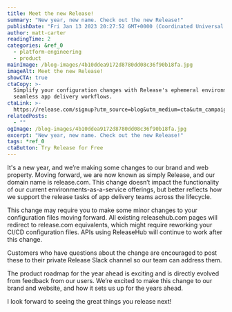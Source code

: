 ```yaml
---
title: Meet the new Release!
summary: "New year, new name. Check out the new Release!"
publishDate: "Fri Jan 13 2023 20:27:52 GMT+0000 (Coordinated Universal Time)"
author: matt-carter
readingTime: 2
categories: &ref_0
  - platform-engineering
  - product
mainImage: /blog-images/4b10ddea9172d8780dd08c36f90b18fa.jpg
imageAlt: Meet the new Release!
showCTA: true
ctaCopy: >-
  Simplify your configuration changes with Release's ephemeral environments for
  seamless app delivery workflows.
ctaLink: >-
  https://release.com/signup?utm_source=blog&utm_medium=cta&utm_campaign=blog-cta&utm_content=meet-the-new-release
relatedPosts:
  - ""
ogImage: /blog-images/4b10ddea9172d8780dd08c36f90b18fa.jpg
excerpt: "New year, new name. Check out the new Release!"
tags: *ref_0
ctaButton: Try Release for Free
---
```


It's a new year, and we’re making some changes to our brand and web property. Moving forward, we are now known as simply Release, and our domain name is release.com. This change doesn’t impact the functionality of our current environments-as-a-service offerings, but better reflects how we support the release tasks of app delivery teams across the lifecycle.

This change may require you to make some minor changes to your configuration files moving forward. All existing releasehub.com pages will redirect to release.com equivalents, which might require reworking your CI/CD configuration files. APIs using ReleaseHub will continue to work after this change.

Customers who have questions about the change are encouraged to post these to their private Release Slack channel so our team can address them.

The product roadmap for the year ahead is exciting and is directly evolved from feedback from our users. We’re excited to make this change to our brand and website, and how it sets us up for the years ahead.

I look forward to seeing the great things you release next!
